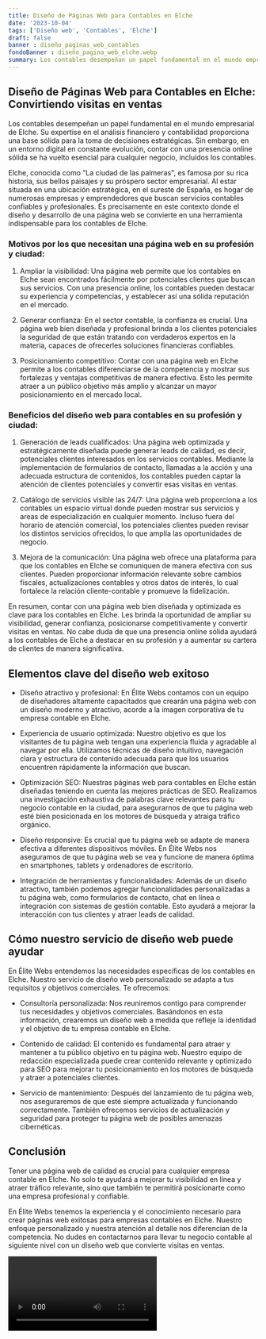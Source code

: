 ```yaml
---
title: Diseño de Páginas Web para Contables en Elche
date: '2023-10-04'
tags: ['Diseño web', 'Contables', 'Elche']
draft: false
banner : diseño_paginas_web_contables
fondoBanner : diseño_pagina_web_elche.webp
summary: Los contables desempeñan un papel fundamental en el mundo empresarial de Elche. Su expertise en el análisis financiero y contabilidad proporciona una base sólida para la toma de decisiones estratégicas. Sin embargo, en un entorno digital en constante evolución, contar con una presencia online sólida se ha vuelto esencial para cualquier negocio, incluidos los contables.
---
```


## Diseño de Páginas Web para Contables en Elche: Convirtiendo visitas en ventas

Los contables desempeñan un papel fundamental en el mundo empresarial de Elche. Su expertise en el análisis financiero y contabilidad proporciona una base sólida para la toma de decisiones estratégicas. Sin embargo, en un entorno digital en constante evolución, contar con una presencia online sólida se ha vuelto esencial para cualquier negocio, incluidos los contables.

Elche, conocida como "La ciudad de las palmeras", es famosa por su rica historia, sus bellos paisajes y su próspero sector empresarial. Al estar situada en una ubicación estratégica, en el sureste de España, es hogar de numerosas empresas y emprendedores que buscan servicios contables confiables y profesionales. Es precisamente en este contexto donde el diseño y desarrollo de una página web se convierte en una herramienta indispensable para los contables de Elche.

### Motivos por los que necesitan una página web en su profesión y ciudad:

1. Ampliar la visibilidad: Una página web permite que los contables en Elche sean encontrados fácilmente por potenciales clientes que buscan sus servicios. Con una presencia online, los contables pueden destacar su experiencia y competencias, y establecer así una sólida reputación en el mercado.

2. Generar confianza: En el sector contable, la confianza es crucial. Una página web bien diseñada y profesional brinda a los clientes potenciales la seguridad de que están tratando con verdaderos expertos en la materia, capaces de ofrecerles soluciones financieras confiables.

3. Posicionamiento competitivo: Contar con una página web en Elche permite a los contables diferenciarse de la competencia y mostrar sus fortalezas y ventajas competitivas de manera efectiva. Esto les permite atraer a un público objetivo más amplio y alcanzar un mayor posicionamiento en el mercado local.

### Beneficios del diseño web para contables en su profesión y ciudad:

1. Generación de leads cualificados: Una página web optimizada y estratégicamente diseñada puede generar leads de calidad, es decir, potenciales clientes interesados en los servicios contables. Mediante la implementación de formularios de contacto, llamadas a la acción y una adecuada estructura de contenidos, los contables pueden captar la atención de clientes potenciales y convertir esas visitas en ventas.

2. Catálogo de servicios visible las 24/7: Una página web proporciona a los contables un espacio virtual donde pueden mostrar sus servicios y areas de especialización en cualquier momento. Incluso fuera del horario de atención comercial, los potenciales clientes pueden revisar los distintos servicios ofrecidos, lo que amplía las oportunidades de negocio.

3. Mejora de la comunicación: Una página web ofrece una plataforma para que los contables en Elche se comuniquen de manera efectiva con sus clientes. Pueden proporcionar información relevante sobre cambios fiscales, actualizaciones contables y otros datos de interés, lo cual fortalece la relación cliente-contable y promueve la fidelización.

En resumen, contar con una página web bien diseñada y optimizada es clave para los contables en Elche. Les brinda la oportunidad de ampliar su visibilidad, generar confianza, posicionarse competitivamente y convertir visitas en ventas. No cabe duda de que una presencia online sólida ayudará a los contables de Elche a destacar en su profesión y a aumentar su cartera de clientes de manera significativa.

<GifSeo />

<Cta />

## Elementos clave del diseño web exitoso

- Diseño atractivo y profesional: En Élite Webs contamos con un equipo de diseñadores altamente capacitados que crearán una página web con un diseño moderno y atractivo, acorde a la imagen corporativa de tu empresa contable en Elche.

- Experiencia de usuario optimizada: Nuestro objetivo es que los visitantes de tu página web tengan una experiencia fluida y agradable al navegar por ella. Utilizamos técnicas de diseño intuitivo, navegación clara y estructura de contenido adecuada para que los usuarios encuentren rápidamente la información que buscan.

- Optimización SEO: Nuestras páginas web para contables en Elche están diseñadas teniendo en cuenta las mejores prácticas de SEO. Realizamos una investigación exhaustiva de palabras clave relevantes para tu negocio contable en la ciudad, para asegurarnos de que tu página web esté bien posicionada en los motores de búsqueda y atraiga tráfico orgánico.

- Diseño responsive: Es crucial que tu página web se adapte de manera efectiva a diferentes dispositivos móviles. En Élite Webs nos aseguramos de que tu página web se vea y funcione de manera óptima en smartphones, tablets y ordenadores de escritorio.

- Integración de herramientas y funcionalidades: Además de un diseño atractivo, también podemos agregar funcionalidades personalizadas a tu página web, como formularios de contacto, chat en línea o integración con sistemas de gestión contable. Esto ayudará a mejorar la interacción con tus clientes y atraer leads de calidad.

## Cómo nuestro servicio de diseño web puede ayudar

En Élite Webs entendemos las necesidades específicas de los contables en Elche. Nuestro servicio de diseño web personalizado se adapta a tus requisitos y objetivos comerciales. Te ofrecemos:

- Consultoría personalizada: Nos reuniremos contigo para comprender tus necesidades y objetivos comerciales. Basándonos en esta información, crearemos un diseño web a medida que refleje la identidad y el objetivo de tu empresa contable en Elche.

- Contenido de calidad: El contenido es fundamental para atraer y mantener a tu público objetivo en tu página web. Nuestro equipo de redacción especializada puede crear contenido relevante y optimizado para SEO para mejorar tu posicionamiento en los motores de búsqueda y atraer a potenciales clientes.

- Servicio de mantenimiento: Después del lanzamiento de tu página web, nos aseguraremos de que esté siempre actualizada y funcionando correctamente. También ofrecemos servicios de actualización y seguridad para proteger tu página web de posibles amenazas cibernéticas.

## Conclusión

Tener una página web de calidad es crucial para cualquier empresa contable en Elche. No solo te ayudará a mejorar tu visibilidad en línea y atraer tráfico relevante, sino que también te permitirá posicionarte como una empresa profesional y confiable.

En Élite Webs tenemos la experiencia y el conocimiento necesario para crear páginas web exitosas para empresas contables en Elche. Nuestro enfoque personalizado y nuestra atención al detalle nos diferencian de la competencia. No dudes en contactarnos para llevar tu negocio contable al siguiente nivel con un diseño web que convierte visitas en ventas.

<Video />

<CtaBot job='Contables' city='Elche'/>

<Gmaps query='Elche+españa+maps' />